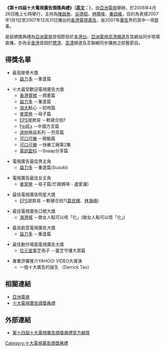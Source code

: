 {{十大電視廣告頒獎典禮}}
'''《第十四屆十大電視廣告頒獎典禮》（[[英文|英文]]：{{lang|en|The 14th Annual Most Popular TV Commercial Award}}）'''，由[[亞洲電視|亞洲電視]]舉辦，於2008年4月26日晚上七時舉行，主持為[[陳啟泰|陳啟泰]]、[[谷德昭|谷德昭]]、[[林曉峰|林曉峰]]、[[秦啟維|秦啟維]]，目的為表揚2007年1月1日至2007年12月31日播出的[[香港|香港]][[電視|電視]][[廣告|廣告]]，是2007年[[廣告|廣告]]界的其中一項盛事。

是屆頒獎典禮為[[亞洲電視|亞洲電視]]首個節目於[[本港台|本港台]]、[[高清頻道|亞洲電視高清頻道]]及其網站同步現場直播，亦為全[[香港|香港]]首個於[[標清|標清]]、[[高清|高清]]頻道及互聯網同步播放之綜藝節目。

==得獎名單==
* 最高榮譽大獎
** [[益力多|益力多]] －重逢篇

* 十大最受歡迎電視廣告大獎
** [[香港寬頻|香港寬頻]] －擠塞篇
** [[益力多|益力多]] －重逢篇
** [[淘大食品|淘大]]點心 －初吻篇
** [[麥當勞|麥當勞]] －母子篇
** [[易辦事|EPS]]提款易 －軟硬合拍?
** [[聯邦快遞|FedEx]] －中國方言篇
** [[道地|道地]]極品系列 －煎茶篇
** [[可口可樂|可口可樂]] －開飯篇
** [[可口可樂|可口可樂]] －快樂工廠第2集
** [[電訊盈科|電訊盈科]] －Snaap分享篇

* 電視廣告最佳男主角 
** [[益力多|益力多]] －重逢篇(Suzuki)

* 電視廣告最佳女主角
** [[麥當勞|麥當勞]] －母子篇(忙碌媽咪 - 盧愛蓮)

* 最佳電視廣告明星大獎
** [[易辦事|EPS]]提款易 －軟硬合拍?([[葛民輝|葛民輝]]、[[林海峰_(香港)|林海峰]])

* 最佳電視廣告口號大獎 
** [[海港城|海港城]] －做女人點可以唔「化」(做女人點可以唔「化」)

* 最具創意電視廣告大獎
** [[益力多|益力多]] －重逢篇

* 最佳動作場面電視廣告大獎
** [[位元堂|位元堂]]靈芝孢子 －靈芝守護大眾篇

* 專業評審推介YAHOO! VIDEO大導演
** 一個十大廣告的誕生 （Derrick Tao）

==相關連結==
* [[亞洲電視|亞洲電視]]
* [[十大電視廣告頒獎典禮|十大電視廣告頒獎典禮]]

==外部連結==
*[https://web.archive.org/web/20080320010317/http://www.hkatv.com/v3/special_events/08/tvc_award_2008/index.html 第十四屆十大電視廣告頒獎典禮官方網頁]

{{香港廣告頒獎典禮}}

[[Category:十大電視廣告頒獎典禮|Category:十大電視廣告頒獎典禮]]